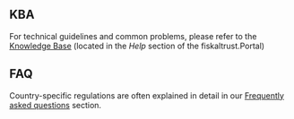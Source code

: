 
## KBA 
For technical guidelines and common problems, please refer to the [Knowledge Base](https://portal.fiskaltrust.at/KBArticle) (located in the _Help_ section of the fiskaltrust.Portal) 

## FAQ
Country-specific regulations are often explained in detail in our [Frequently asked questions](https://docs.fiskaltrust.cloud/docs/faq/austria) section.
